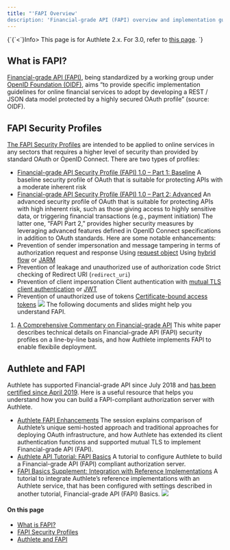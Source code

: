 ```yaml
---
title: "'FAPI Overview'
description: 'Financial-grade API (FAPI) overview and implementation guide.'"
---
```


{\`{\`<\`}Info>
This page is for Authlete 2.x. For 3.0, refer to [this page](/tutorial/fapi).
</Info>\`}
## What is FAPI?
[Financial-grade API (FAPI)](https://openid.net/wg/fapi/), being standardized by a working group under [OpenID Foundation (OIDF)](https://openid.net/), aims “to provide specific implementation guidelines for online financial services to adopt by developing a REST / JSON data model protected by a highly secured OAuth profile” (source: OIDF).
## FAPI Security Profiles
[The FAPI Security Profiles](https://openid.net/wg/fapi/#status) are intended to be applied to online services in any sectors that requires a higher level of security than provided by standard OAuth or OpenID Connect. There are two types of profiles:
- [Financial-grade API Security Profile (FAPI) 1.0 – Part 1: Baseline](https://openid.net/specs/openid-financial-api-part-1-1_0.html)
A baseline security profile of OAuth that is suitable for protecting APIs with a moderate inherent risk
- [Financial-grade API Security Profile (FAPI) 1.0 – Part 2: Advanced](https://openid.net/specs/openid-financial-api-part-2-1_0.html)
An advanced security profile of OAuth that is suitable for protecting APIs with high inherent risk, such as those giving access to highly sensitive data, or triggering financial transactions (e.g., payment initiation)
The latter one, “FAPI Part 2,” provides higher security measures by leveraging advanced features defined in OpenID Connect specifications in addition to OAuth standards.
Here are some notable enhancements:
- Prevention of sender impersonation and message tampering in terms of authorization request and response
Using [request object](https://openid.net/specs/openid-connect-core-1_0.html#JWTRequests)
Using [hybrid flow](https://openid.net/specs/openid-connect-core-1_0.html#HybridFlowAuth) or [JARM](https://bitbucket.org/openid/fapi/src/master/Financial_API_JWT_Secured_Authorization_Response_Mode.md)
- Prevention of leakage and unauthorized use of authorization code
Strict checking of Redirect URI (`redirect_uri`)
- Prevention of client impersonation
Client authentication with [mutual TLS client authentication](https://www.rfc-editor.org/rfc/rfc8705.html#name-mutual-tls-for-oauth-client)
or [JWT](https://openid.net/specs/openid-connect-core-1_0.html#ClientAuthentication)
- Prevention of unauthorized use of tokens
[Certificate-bound access tokens](https://www.rfc-editor.org/rfc/rfc8705.html#name-mutual-tls-client-certifica)
![](https://storage.googleapis.com/authlete-website/img/developers/fapi/fapi_01.png)
The following documents and slides might help you understand FAPI.
1. [A Comprehensive Commentary on Financial-grade API](/resources/brochures/wp_commentary_on_fapi/)
This white paper describes technical details on Financial-grade API (FAPI) security profiles on a line-by-line basis, and how Authlete implements FAPI to enable flexibile deployment.
## Authlete and FAPI
Authlete has supported Financial-grade API since July 2018 and [has been certified since April 2019](https://openid.net/certification/#FAPI_OPs).
Here is a useful resource that helps you understand how you can build a FAPI-compliant authorization server with Authlete.
- [Authlete FAPI Enhancements](/resources/videos/20180724/authlete-fapi-enhancements/)
The session explains comparison of Authlete’s unique semi-hosted approach and traditional approaches for deploying OAuth infrastructure, and how Authlete has extended its client authentication functions and supported mutual TLS to implement Financial-grade API (FAPI).
- [Authlete API Tutorial: FAPI Basics](/tutorial/fapi)
A tutorial to configure Authlete to build a Financial-grade API (FAPI) compliant authorization server.
- [FAPI Basics Supplement: Integration with Reference Implementations](/tutorial/fapi_with_ref_impl)
A tutorial to integrate Authlete’s reference implementations with an Authlete service, that has been configured with settings described in another tutorial, Financial-grade API (FAPI) Basics.
![](https://storage.googleapis.com/authlete-website/img/developers/fapi/fapi_02.png)
#### On this page
- [What is FAPI?](#what-is-fapi)
- [FAPI Security Profiles](#fapi-security-profiles)
- [Authlete and FAPI](#authlete-and-fapi)

